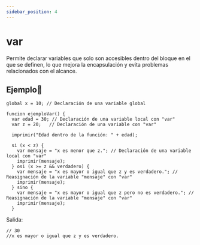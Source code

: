 ```yaml
---
sidebar_position: 4
---
```



# var
Permite declarar variables que solo son accesibles dentro del bloque en el que se definen, lo que mejora la encapsulación y evita problemas relacionados con el alcance.

## Ejemplo📝

```dummy
global x = 10; // Declaración de una variable global

funcion ejemploVar() {
  var edad = 30; // Declaración de una variable local con "var"
  var z = 20;   // Declaración de una variable con "var"

  imprimir("Edad dentro de la función: " + edad);

  si (x < z) {
    var mensaje = "x es menor que z."; // Declaración de una variable local con "var"
    imprimir(mensaje);
  } osi (x >= z && verdadero) {
    var mensaje = "x es mayor o igual que z y es verdadero."; // Reasignación de la variable "mensaje" con "var"
    imprimir(mensaje);
  } sino {
    var mensaje = "x es mayor o igual que z pero no es verdadero."; // Reasignación de la variable "mensaje" con "var"
    imprimir(mensaje);
  }
```
Salida:

```dummy
// 30
//x es mayor o igual que z y es verdadero.
```
